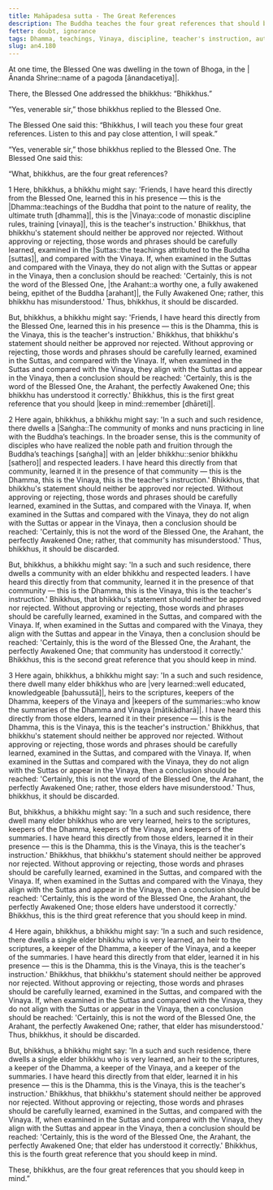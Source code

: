 ```yaml
---
title: Mahāpadesa sutta - The Great References
description: The Buddha teaches the four great references that should be kept in mind to determine the authenticity of the Dhamma, Vinaya, and the teacher's instruction.
fetter: doubt, ignorance
tags: Dhamma, teachings, Vinaya, discipline, teacher's instruction, authenticity, doubt, ignorance, reference, suttas, discourses, elders, bhikkhu, community, saṅgha, Ānanda Shrine, Bhoga, an, an4
slug: an4.180
---
```


At one time, the Blessed One was dwelling in the town of Bhoga, in the |Ānanda Shrine::name of a pagoda [ānandacetiya]|.

There, the Blessed One addressed the bhikkhus: “Bhikkhus.”

“Yes, venerable sir,” those bhikkhus replied to the Blessed One.

The Blessed One said this: “Bhikkhus, I will teach you these four great references. Listen to this and pay close attention, I will speak.”

“Yes, venerable sir,” those bhikkhus replied to the Blessed One. The Blessed One said this:

“What, bhikkhus, are the four great references?

1 Here, bhikkhus, a bhikkhu might say: 'Friends, I have heard this directly from the Blessed One, learned this in his presence — this is the |Dhamma::teachings of the Buddha that point to the nature of reality, the ultimate truth [dhamma]|, this is the |Vinaya::code of monastic discipline rules, training [vinaya]|, this is the teacher's instruction.' Bhikkhus, that bhikkhu's statement should neither be approved nor rejected. Without approving or rejecting, those words and phrases should be carefully learned, examined in the |Suttas::the teachings attributed to the Buddha [suttas]|, and compared with the Vinaya. If, when examined in the Suttas and compared with the Vinaya, they do not align with the Suttas or appear in the Vinaya, then a conclusion should be reached: 'Certainly, this is not the word of the Blessed One, |the Arahant::a worthy one, a fully awakened being, epithet of the Buddha [arahant]|, the Fully Awakened One; rather, this bhikkhu has misunderstood.' Thus, bhikkhus, it should be discarded.

But, bhikkhus, a bhikkhu might say: 'Friends, I have heard this directly from the Blessed One, learned this in his presence — this is the Dhamma, this is the Vinaya, this is the teacher's instruction.' Bhikkhus, that bhikkhu's statement should neither be approved nor rejected. Without approving or rejecting, those words and phrases should be carefully learned, examined in the Suttas, and compared with the Vinaya. If, when examined in the Suttas and compared with the Vinaya, they align with the Suttas and appear in the Vinaya, then a conclusion should be reached: 'Certainly, this is the word of the Blessed One, the Arahant, the perfectly Awakened One; this bhikkhu has understood it correctly.' Bhikkhus, this is the first great reference that you should |keep in mind::remember [dhāreti]|.

2 Here again, bhikkhus, a bhikkhu might say: 'In a such and such residence, there dwells a |Saṅgha::The community of monks and nuns practicing in line with the Buddha’s teachings. In the broader sense, this is the community of disciples who have realized the noble path and fruition through the Buddha’s teachings [saṅgha]| with an |elder bhikkhu::senior bhikkhu [sathero]| and respected leaders. I have heard this directly from that community, learned it in the presence of that community — this is the Dhamma, this is the Vinaya, this is the teacher's instruction.' Bhikkhus, that bhikkhu's statement should neither be approved nor rejected. Without approving or rejecting, those words and phrases should be carefully learned, examined in the Suttas, and compared with the Vinaya. If, when examined in the Suttas and compared with the Vinaya, they do not align with the Suttas or appear in the Vinaya, then a conclusion should be reached: 'Certainly, this is not the word of the Blessed One, the Arahant, the perfectly Awakened One; rather, that community has misunderstood.' Thus, bhikkhus, it should be discarded.

But, bhikkhus, a bhikkhu might say: 'In a such and such residence, there dwells a community with an elder bhikkhu and respected leaders. I have heard this directly from that community, learned it in the presence of that community — this is the Dhamma, this is the Vinaya, this is the teacher's instruction.' Bhikkhus, that bhikkhu's statement should neither be approved nor rejected. Without approving or rejecting, those words and phrases should be carefully learned, examined in the Suttas, and compared with the Vinaya. If, when examined in the Suttas and compared with the Vinaya, they align with the Suttas and appear in the Vinaya, then a conclusion should be reached: 'Certainly, this is the word of the Blessed One, the Arahant, the perfectly Awakened One; that community has understood it correctly.' Bhikkhus, this is the second great reference that you should keep in mind.

3 Here again, bhikkhus, a bhikkhu might say: 'In a such and such residence, there dwell many elder bhikkhus who are |very learned::well educated, knowledgeable [bahussutā]|, heirs to the scriptures, keepers of the Dhamma, keepers of the Vinaya and |keepers of the summaries::who know the summaries of the Dhamma and Vinaya [mātikādharā]|. I have heard this directly from those elders, learned it in their presence — this is the Dhamma, this is the Vinaya, this is the teacher's instruction.' Bhikkhus, that bhikkhu's statement should neither be approved nor rejected. Without approving or rejecting, those words and phrases should be carefully learned, examined in the Suttas, and compared with the Vinaya. If, when examined in the Suttas and compared with the Vinaya, they do not align with the Suttas or appear in the Vinaya, then a conclusion should be reached: 'Certainly, this is not the word of the Blessed One, the Arahant, the perfectly Awakened One; rather, those elders have misunderstood.' Thus, bhikkhus, it should be discarded.

But, bhikkhus, a bhikkhu might say: 'In a such and such residence, there dwell many elder bhikkhus who are very learned, heirs to the scriptures, keepers of the Dhamma, keepers of the Vinaya, and keepers of the summaries. I have heard this directly from those elders, learned it in their presence — this is the Dhamma, this is the Vinaya, this is the teacher's instruction.' Bhikkhus, that bhikkhu's statement should neither be approved nor rejected. Without approving or rejecting, those words and phrases should be carefully learned, examined in the Suttas, and compared with the Vinaya. If, when examined in the Suttas and compared with the Vinaya, they align with the Suttas and appear in the Vinaya, then a conclusion should be reached: 'Certainly, this is the word of the Blessed One, the Arahant, the perfectly Awakened One; those elders have understood it correctly.' Bhikkhus, this is the third great reference that you should keep in mind.

4 Here again, bhikkhus, a bhikkhu might say: 'In a such and such residence, there dwells a single elder bhikkhu who is very learned, an heir to the scriptures, a keeper of the Dhamma, a keeper of the Vinaya, and a keeper of the summaries. I have heard this directly from that elder, learned it in his presence — this is the Dhamma, this is the Vinaya, this is the teacher's instruction.' Bhikkhus, that bhikkhu's statement should neither be approved nor rejected. Without approving or rejecting, those words and phrases should be carefully learned, examined in the Suttas, and compared with the Vinaya. If, when examined in the Suttas and compared with the Vinaya, they do not align with the Suttas or appear in the Vinaya, then a conclusion should be reached: 'Certainly, this is not the word of the Blessed One, the Arahant, the perfectly Awakened One; rather, that elder has misunderstood.' Thus, bhikkhus, it should be discarded.

But, bhikkhus, a bhikkhu might say: 'In a such and such residence, there dwells a single elder bhikkhu who is very learned, an heir to the scriptures, a keeper of the Dhamma, a keeper of the Vinaya, and a keeper of the summaries. I have heard this directly from that elder, learned it in his presence — this is the Dhamma, this is the Vinaya, this is the teacher's instruction.' Bhikkhus, that bhikkhu's statement should neither be approved nor rejected. Without approving or rejecting, those words and phrases should be carefully learned, examined in the Suttas, and compared with the Vinaya. If, when examined in the Suttas and compared with the Vinaya, they align with the Suttas and appear in the Vinaya, then a conclusion should be reached: 'Certainly, this is the word of the Blessed One, the Arahant, the perfectly Awakened One; that elder has understood it correctly.' Bhikkhus, this is the fourth great reference that you should keep in mind.

These, bhikkhus, are the four great references that you should keep in mind.”